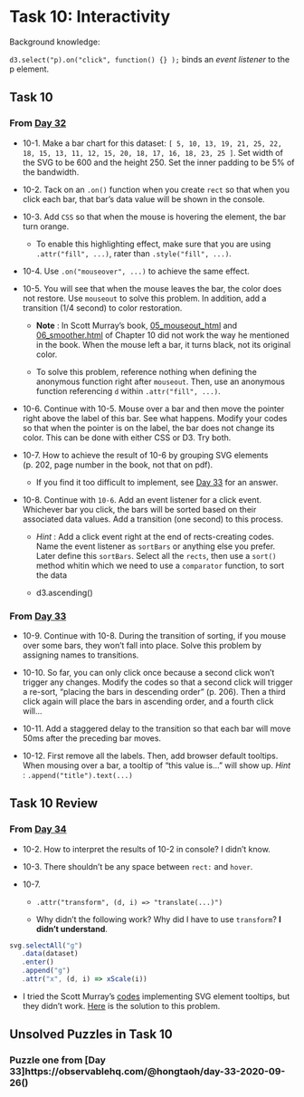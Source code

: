 # Task 10: Interactivity{#task10}

Background knowledge:

`d3.select("p).on("click", function() {} );` binds an *event listener* to the p element.

## Task 10
### From [Day 32](https://observablehq.com/@hongtaoh/day-32-2020-09-25)

- 10-1. Make a bar chart for this dataset: `[ 5, 10, 13, 19, 21, 25, 22, 18, 15, 13, 11, 12, 15, 20, 18, 17, 16, 18, 23, 25 ]`. Set width of the SVG to be 600 and the height 250. Set the inner padding to be 5% of the bandwidth. 

- 10-2. Tack on an `.on()` function when you create `rect` so that when you click each bar, that bar's data value will be shown in the console.

- 10-3. Add `CSS` so that when the mouse is hovering the element, the bar turn orange. 
  - To enable this highlighting effect, make sure that you are using `.attr("fill", ...)`, rater than `.style("fill", ...)`.

- 10-4. Use `.on("mouseover", ...)` to achieve the same effect. 

- 10-5. You will see that when the mouse leaves the bar, the color does not restore. Use `mouseout` to solve this problem. In addition, add a transition (1/4 second) to color restoration.

  - **Note** : In Scott Murray's book, [05_mouseout_html](https://github.com/scotthmurray/d3-book/blob/master/chapter_10/05_mouseout.html) and [06_smoother.html](https://github.com/scotthmurray/d3-book/blob/master/chapter_10/06_smoother.html) of Chapter 10 did not work the way he mentioned in the book. When the mouse left a bar, it turns black, not its original color.

  - To solve this problem, reference nothing when defining the anonymous function right after `mouseout`. Then, use an anonymous function referencing `d` within `.attr("fill", ...)`.

- 10-6. Continue with 10-5. Mouse over a bar and then move the pointer right above the label of this bar. See what happens. Modify your codes so that when the pointer is on the label, the bar does not change its color. This can be done with either CSS or D3. Try both.

- 10-7. How to achieve the result of 10-6 by grouping SVG elements (p. 202, page number in the book, not that on pdf).
  
  - If you find it too difficult to implement, see [Day 33](https://observablehq.com/@hongtaoh/day-33-2020-09-26) for an answer.

- 10-8. Continue with `10-6`. Add an event listener for a click event. Whichever bar you click, the bars will be sorted based on their associated data values. Add a transition (one second) to this process. 

  - *Hint* : Add a click event right at the end of rects-creating codes. Name the event listener as `sortBars` or anything else you prefer. Later define this `sortBars`. Select all the `rects`, then use a `sort()` method whitin which we need to use a `comparator` function, to sort the data 

  - d3.ascending()
  
### From [Day 33](https://observablehq.com/@hongtaoh/day-33-2020-09-26)
- 10-9. Continue with 10-8. During the transition of sorting, if you mouse over some bars, they won't fall into place. Solve this problem by assigning names to transitions.

- 10-10. So far, you can only click once because a second click won't trigger any changes. Modify the codes so that a second click will trigger a re-sort, "placing the bars in descending order" (p. 206). Then a third click again will place the bars in ascending order, and a fourth click will...

- 10-11. Add a staggered delay to the transition so that each bar will move 50ms after the preceding bar moves.

- 10-12. First remove all the labels. Then, add browser default tooltips. When mousing over a bar, a tooltip of "this value is..." will show up. *Hint* : `.append("title").text(...)`

## Task 10 Review
### From [Day 34](https://observablehq.com/@hongtaoh/day-34-2020-09-27)
- 10-2. How to interpret the results of 10-2 in console? I didn't know. 

- 10-3. There shouldn't be any space between `rect:` and `hover`.

- 10-7. 
  - `.attr("transform", (d, i) => "translate(...)")`

  - Why didn't the following work? Why did I have to use `transform`? **I didn't understand**.
  
```js
svg.selectAll("g")
   .data(dataset)
   .enter()
   .append("g")
   .attr("x", (d, i) => xScale(i))
```
      
- I tried the Scott Murray's [codes](https://github.com/scotthmurray/d3-book/blob/master/chapter_10/13_svg_tooltip.html) implementing SVG element tooltips, but they didn't work. [Here](https://github.com/scotthmurray/d3-book/issues/47) is the solution to this problem. 

## Unsolved Puzzles in Task 10
### Puzzle one from [Day 33]https://observablehq.com/@hongtaoh/day-33-2020-09-26()


